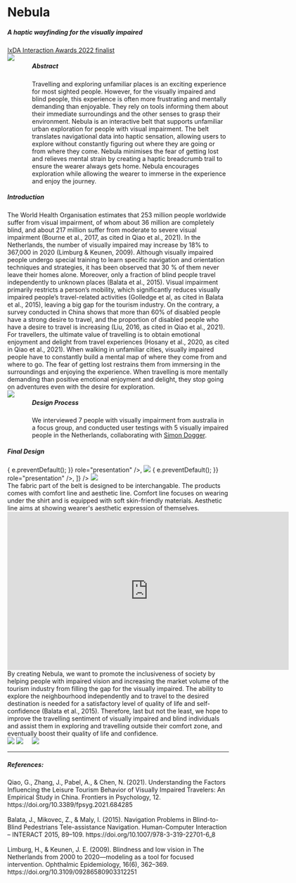
# Nebula

<div style="margin-top: 20px">
  <h5>A haptic wayfinding for the visually impaired</h5>
</div>

<div>
  <a href="https://awards.ixda.org/entry/2022/nebula-a-haptic-wayfinding-for-the-visually-impaired/">
    IxDA Interaction Awards 2022 finalist
  </a>
</div>

<Gap margin={400} />

<div style="display: flex">

<div>
  <img src={"../../../nebula.jpg"} />
</div> 
<div style="flex-basis:100%; margin-left: 40px">
    <h5>Abstract</h5>
    Travelling and exploring unfamiliar places is an exciting experience for most sighted people. However, for the visually impaired and blind people, this experience is often more frustrating and mentally demanding than enjoyable. They rely on tools informing them about their immediate surroundings and the other senses to grasp their environment. Nebula is an interactive belt that supports unfamiliar urban exploration for people with visual impairment. The belt translates navigational data into haptic sensation, allowing users to explore without constantly figuring out where they are going or from where they come. Nebula minimises the fear of getting lost and relieves mental strain by creating a haptic breadcrumb trail to ensure the wearer always gets home. Nebula encourages exploration while allowing the wearer to immerse in the experience and enjoy the journey.
  </div>
</div>

<Gap margin={100} />

<div>
  <h5>Introduction</h5>
  The World Health Organisation estimates that 253 million people worldwide suffer
  from visual impairment, of whom about 36 million are completely blind, and about
  217 million suffer from moderate to severe visual impairment (Bourne et al., 2017,
  as cited in Qiao et al., 2021). In the Netherlands, the number of visually impaired
  may increase by 18% to 367,000 in 2020 (Limburg & Keunen, 2009). Although visually
  impaired people undergo special training to learn specific navigation and orientation
  techniques and strategies, it has been observed that 30 % of them never leave their
  homes alone. Moreover, only a fraction of blind people travel independently to
  unknown places (Balata et al., 2015). Visual impairment primarily restricts a person’s
  mobility, which significantly reduces visually impaired people’s travel-related
  activities (Golledge et al, as cited in Balata et al., 2015), leaving a big gap
  for the tourism industry. On the contrary, a survey conducted in China shows that
  more than 60% of disabled people have a strong desire to travel, and the proportion
  of disabled people who have a desire to travel is increasing (Liu, 2016, as cited
  in Qiao et al., 2021).
</div>
<Gap margin={20} />
<div>
  For travellers, the ultimate value of travelling is to obtain emotional
  enjoyment and delight from travel experiences (Hosany et al., 2020, as cited
  in Qiao et al., 2021). When walking in unfamiliar cities, visually impaired
  people have to constantly build a mental map of where they come from and where
  to go. The fear of getting lost restrains them from immersing in the
  surroundings and enjoying the experience. When travelling is more mentally
  demanding than positive emotional enjoyment and delight, they stop going on
  adventures even with the desire for exploration.
</div>

<Gap margin={100} />

<div style="display: flex; gap:40px;">
  <div>
<img src={"../../../nebula-design-process.jpg"} />
</div>

<div style="flex-basis:100%;">
     <h5>Design Process</h5>
We interviewed 7 people with visually impairment from australia in a focus group, and conducted user testings with 5 visually impaired people in the Netherlands, collaborating with <a href="https://www.simondogger.nl/">Simon Dogger</a>.
</div>
</div>

<Gap margin={200} />
<h5>Final Design</h5>
<Gap margin={40} />
<AliceCarousel
  animationDuration="2000"
  infinite
  controlsStrategy="alternate"
  autoPlay
  mouseTracking
  disableButtonsControls
  items={[
    <img
      src="../../../nebula-closeup1.jpg"
      onDragStart={(e) => {
        e.preventDefault();
      }}
      role="presentation"
    />,
    <img
      src="../../../nebula-closeup2.jpg"
      onDragStart={(e) => {
        e.preventDefault();
      }}
      role="presentation"
    />,
  ]}
/>
<Gap margin={100} />
 <img src="../../../nebula-versions.jpeg" />
<Gap margin={40} />
<div>
The fabric part of the belt is designed to be interchangable. The products comes with comfort line and aesthetic line. Comfort line focuses on wearing under the shirt and is equipped with soft skin-friendly materials. Aesthetic line aims at showing wearer's aesthetic expression of themselves.
</div>
<Gap margin={100} />
<iframe
  src="https://player.vimeo.com/video/665646886?h=232a30762a"
  width="640"
  height="360"
  frameborder="0"
  allow="autoplay; fullscreen; picture-in-picture"
  allowfullscreen
></iframe>
<Gap margin={40} />
<div>
  By creating Nebula, we want to promote the inclusiveness of society by helping
  people with impaired vision and increasing the market volume of the tourism
  industry from filling the gap for the visually impaired. The ability to
  explore the neighbourhood independently and to travel to the desired
  destination is needed for a satisfactory level of quality of life and
  self-confidence (Balata et al., 2015). Therefore, last but not the least, we
  hope to improve the travelling sentiment of visually impaired and blind
  individuals and assist them in exploring and travelling outside their comfort
  zone, and eventually boost their quality of life and confidence.
</div>
<Gap margin={200} />
<div style="display:flex; align-items:stretch; gap:20px">
  <div>
    <img src="../../../nebula-demo3.jpeg" />
    <img src="../../../nebula-demo.jpeg" />
  </div>
  <div>
    <img src="../../../nebula-demo2.jpeg" />
  </div>

</div>
<Gap margin={100} />
<div>
 
</div>

<Gap margin={400} />

---

##### References:

<div>
  Qiao, G., Zhang, J., Pabel, A., & Chen, N. (2021). Understanding the Factors
  Influencing the Leisure Tourism Behavior of Visually Impaired Travelers: An
  Empirical Study in China. Frontiers in Psychology, 12.
  https://doi.org/10.3389/fpsyg.2021.684285
</div>
<br />
<div>
  Balata, J., Mikovec, Z., & Maly, I. (2015). Navigation Problems in
  Blind-to-Blind Pedestrians Tele-assistance Navigation. Human-Computer
  Interaction – INTERACT 2015, 89–109.
  https://doi.org/10.1007/978-3-319-22701-6_8
</div>
<br />
<div>
  Limburg, H., & Keunen, J. E. (2009). Blindness and low vision in The
  Netherlands from 2000 to 2020—modeling as a tool for focused intervention.
  Ophthalmic Epidemiology, 16(6), 362–369.
  https://doi.org/10.3109/09286580903312251
</div>
<Gap margin={100} />
